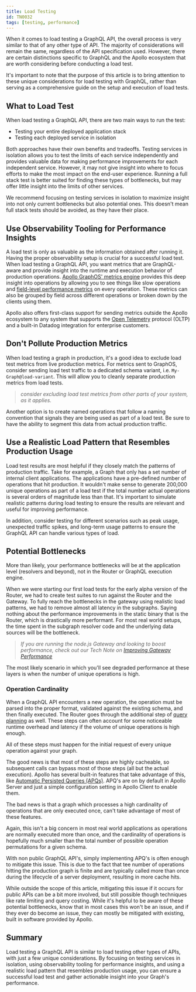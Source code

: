 ```yaml
---
title: Load Testing
id: TN0032
tags: [testing, performance]
---
```


When it comes to load testing a GraphQL API, the overall process is very similar to that of any other type of API. The majority of considerations will remain the same, regardless of the API specification used. However, there are certain distinctions specific to GraphQL and the Apollo ecosystem that are worth considering before conducting a load test.

It's important to note that the purpose of this article is to bring attention to these unique considerations for load testing with GraphQL, rather than serving as a comprehensive guide on the setup and execution of load tests.

## What to Load Test

When load testing a GraphQL API, there are two main ways to run the test:

-   Testing your entire deployed application stack
-   Testing each deployed service in isolation

Both approaches have their own benefits and tradeoffs. Testing services in isolation allows you to test the limits of each service independently and provides valuable data for making performance improvements for each independent service. However, it may not give insight into where to focus efforts to make the most impact on the end-user experience. Running a full stack test is better suited for finding these types of bottlenecks, but may offer little insight into the limits of other services.

We recommend focusing on testing services in isolation to maximize insight into not only current bottlenecks but also potential ones. This doesn't mean full stack tests should be avoided, as they have their place.

## Use Observability Tooling for Performance Insights

A load test is only as valuable as the information obtained after running it. Having the proper observability setup is crucial for a successful load test. When load testing a GraphQL API, you want metrics that are GraphQL-aware and provide insight into the runtime and execution behavior of production operations. [Apollo GraphOS' metrics engine](https://www.apollographql.com/docs/graphos/metrics/usage-reporting/) provides this deep insight into operations by allowing you to see things like slow operations and [field-level performance metrics](https://www.apollographql.com/docs/graphos/metrics/usage-reporting/#resolver-level-traces) on every operation. These metrics can also be grouped by field across different operations or broken down by the clients using them.

Apollo also offers first-class support for sending metrics outside the Apollo ecosystem to any system that supports the [Open Telemetry](https://www.apollographql.com/docs/federation/opentelemetry/) protocol (OLTP) and a built-in Datadog integration for enterprise customers.

## Don't Pollute Production Metrics

When load testing a graph in production, it's a good idea to exclude load test metrics from live production metrics. For metrics sent to GraphOS, consider sending load test traffic to a dedicated schema variant, i.e. `My-Graph@load-variant`. This will allow you to cleanly separate production metrics from load tests. 

> _consider excluding load test metrics from other parts of your system, as it applies._

Another option is to create named operations that follow a naming convention that signals they are being used as part of a load test. Be sure to have the ability to segment this data from actual production traffic.

## Use a Realistic Load Pattern that Resembles Production Usage

Load test results are most helpful if they closely match the patterns of production traffic. Take for example, a Graph that only has a set number of internal client applications. The applications have a pre-defined number of operations that hit production. It wouldn't make sense to generate 200,000 unique operations as part of a load test if the total number actual operations is several orders of magnitude less than that. It's important to simulate realistic patterns during load testing to ensure the results are relevant and useful for improving performance.

In addition, consider testing for different scenarios such as peak usage, unexpected traffic spikes, and long-term usage patterns to ensure the GraphQL API can handle various types of load.

## Potential Bottlenecks

More than likely, your performance bottlenecks will be at the application level (resolvers and beyond), not in the Router or GraphQL execution engine.

When we were starting our first load tests for the early alpha version of the Router, we had to create test suites to run against the Router and the Gateway. To fully reach the bottlenecks in the gateway using realistic load patterns, we had to remove almost all latency in the subgraphs. Saying nothing about the performance improvements in the static binary that is the Router, which is drastically more performant. For most real world setups, the time spent in the subgraph resolver code and the underlying data sources will be the bottleneck. 

> _If you are running the node.js Gateway and looking to boost performance, check out our Tech Note on [Improving Gateway Performance](technotes/TN0009-gateway-performance/)_

The most likely scenario in which you'll see degraded performance at these layers is when the number of unique operations is high.

### Operation Cardinality

When a GraphQL API encounters a new operation, the operation must be parsed into the proper format, validated against the existing schema, and then finally executed. The Router goes through the additional step of [query planning](federation/query-plans) as well. These steps can often account for some noticeable runtime overhead and latency if the volume of unique operations is high enough. 

All of these steps must happen for the initial request of every unique operation against your graph. 

The good news is that most of these steps are highly cacheable, so subsequent calls can bypass most of those steps (all but the actual execution). Apollo has several built-in features that take advantage of this, like [Automatic Persisted Queries (APQs)](apollo-server/performance/apq/). APQ's are on by default in Apollo Server and just a simple configuration setting in Apollo Client to enable them. 

The bad news is that a graph which processes a high cardinality of operations that are only executed once, can't take advantage of most of these features.

Again, this isn't a big concern in most real world applications as operations are normally executed more than once, and the cardinality of operations is hopefully much smaller than the total number of possible operation permutations for a given schema. 

With non public GraphQL API's, simply implementing APQ's is often enough to mitigate this issue. This is due to the fact that tee number of operations hitting the production graph is finite and are typically called more than once during the lifecycle of a server deployment, resulting in more cache hits.

While outside the scope of this article, mitigating this issue if it occurs for public APIs can be a bit more involved, but still possible though techniques like rate limiting and query costing. While it's helpful to be aware of these potential bottlenecks, know that in most cases this won't be an issue, and if they ever do become an issue, they can mostly be mitigated with existing, built in software provided by Apollo.

## Summary

Load testing a GraphQL API is similar to load testing other types of APIs, with just a few unique considerations. By focusing on testing services in isolation, using observability tooling for performance insights, and using a realistic load pattern that resembles production usage, you can ensure a successful load test and gather actionable insight into your Graph's performance.
